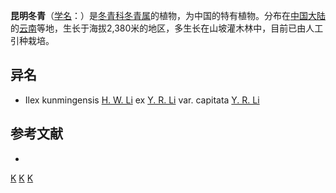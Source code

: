 {{Speciesbox 
| taxon = Ilex kunmingensis
| authority = [[李锡文|H. W. Li]]
| subdivision_ranks =[[变种|变种]]
| subdivision =
* 昆明冬青 ''I. k.'' var. ''kunmingensis''
* [[头状昆明冬青|头状昆明冬青]] ''I. k.'' var. ''capitata''
}}

'''昆明冬青'''（[[学名|学名]]：{{lang|la|''Ilex kunmingensis''}}）是[[冬青科|冬青科]][[冬青属|冬青属]]的植物，为中国的特有植物。分布在[[中国大陆|中国大陆]]的[[云南|云南]]等地，生长于海拔2,380米的地区，多生长在山坡灌木林中，目前已由人工引种栽培。

== 异名 ==
* Ilex kunmingensis [[李锡文|H. W. Li]] ex [[李雅茹|Y. R. Li]] var. capitata [[李雅茹|Y. R. Li]]

== 参考文献 ==
<div class="references-small">
* {{cite web| url =http://www.bioinfo.cn/db05/KmzwSpecies.php?action=view&id=14157| title =昆明冬青（原变种）| work =《中国高等植物数据库全库》| publisher =中国科学院微生物研究所| author =昆明植物研究所| accessdate =2009-02-24| deadurl =yes| archiveurl =https://web.archive.org/web/20160305064519/http://www.bioinfo.cn/db05/KmzwSpecies.php?action=view&id=14157| archivedate =2016-03-05}}
</div>
{{Taxonbar|from=Q11087414}}

[[Category:冬青属|K]]
[[Category:中國特有植物|K]]
[[Category:云南植物|K]]